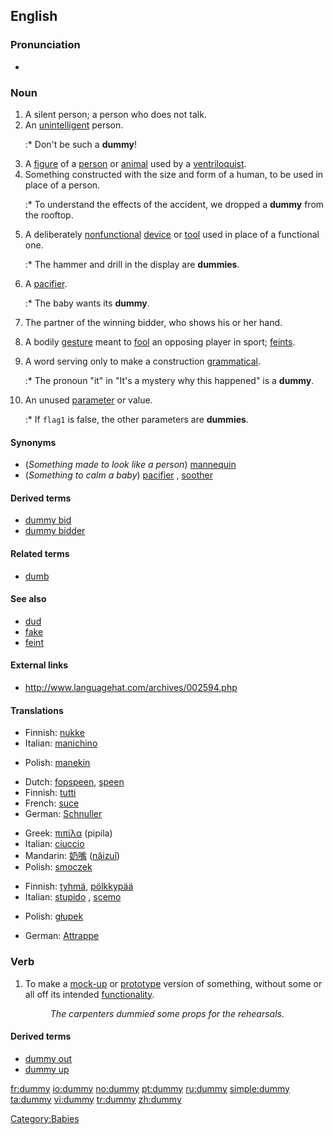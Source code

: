 ==English==

===Pronunciation===
* {{rhymes|ʌmi}}

===Noun===
{{en-noun|dummies}}

# A silent person; a person who does not talk.
# An [[unintelligent]] person.
#:* Don't be such a '''dummy'''!
# A [[figure]] of a [[person]] or [[animal]] used by a [[ventriloquist]].
# Something constructed with the size and form of a human, to be used in place of a person.
#:* To understand the effects of the accident, we dropped a '''dummy''' from the rooftop.
# A deliberately [[nonfunctional]] [[device]] or [[tool]] used in place of a functional one.
#:* The hammer and drill in the display are '''dummies'''.
# {{context|Australia|UK}} A [[pacifier]].
#:* The baby wants its '''dummy'''.
# {{bridge}} The partner of the winning bidder, who shows his or her hand.
# <!--Dialect?--> A bodily [[gesture]] meant to [[fool]] an opposing player in sport; [[feint]]s.
# {{linguistics}} A word serving only to make a construction [[grammatical]].
#:* The pronoun "it" in "It's a mystery why this happened" is a '''dummy'''.
# {{programming}} An unused [[parameter]] or value.
#:* If <code>flag1</code> is false, the other parameters are '''dummies'''.

====Synonyms====
* (''Something made to look like a person'') [[mannequin]]
* (''Something to calm a baby'') [[pacifier]] {{italbrac|US}}, [[soother]] {{italbrac|Canada}}

====Derived terms====
* [[dummy bid]]
* [[dummy bidder]]

====Related terms====
* [[dumb]]

====See also====
* [[dud]]
* [[fake]]
* [[feint]]

====External links====
* http://www.languagehat.com/archives/002594.php

====Translations====
{{trans-top|something constructed with the size and form of a human}}
* Finnish: [[nukke]]
* Italian: [[manichino]] {{m}}
{{trans-mid}}
* Polish: [[manekin]] {{m}}
{{trans-bottom}}

{{trans-top|for a baby}}
* Dutch: [[fopspeen]], [[speen]] {{m}}
* Finnish: [[tutti]]
* French: [[suce]]
* German: [[Schnuller]] {{m}}
{{trans-mid}}
* Greek: [[πιπίλα]] (pipila) {{f}}
* Italian: [[ciuccio]] {{m}}
* Mandarin: [[奶嘴]] ([[nǎizuǐ]])
* Polish: [[smoczek]] {{m}}
{{trans-bottom}}

{{trans-top|an unintelligent person}}
* Finnish: [[tyhmä]], [[pölkkypää]]
* Italian: [[stupido]] {{m}}, [[it|scemo]] {{m}}
{{trans-mid}}
* Polish: [[głupek]] {{m}}
{{trans-bottom}}

{{trans-top|nonfunctional device or tool used in place of a functional one}}
* German: [[Attrappe]] {{f}}
{{trans-mid}}
{{trans-bottom}}

===Verb===
{{en-verb|dummies|dummying|dummied}}

# To make a [[mock-up]] or [[prototype]] version of something, without some or all off its intended [[functionality]].
#: ''The carpenters dummied some props for the rehearsals.''

====Derived terms====
* [[dummy out]]
* [[dummy up]]

[[Category:Babies]]

[[fr:dummy]]
[[io:dummy]]
[[no:dummy]]
[[pt:dummy]]
[[ru:dummy]]
[[simple:dummy]]
[[ta:dummy]]
[[vi:dummy]]
[[tr:dummy]]
[[zh:dummy]]